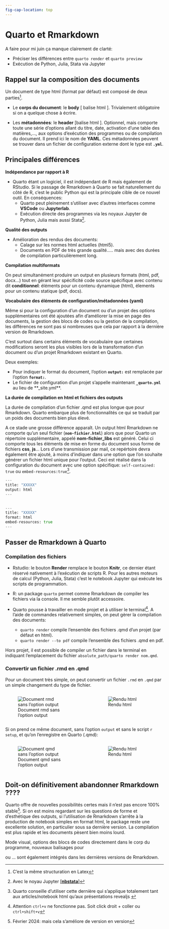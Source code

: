 ```yaml
---
fig-cap-location: top
---
```


# Quarto et Rmarkdown

::: callout-note

A faire pour mi juin ça manque clairement de clarté:  

* Préciser les différences entre `quarto render` et `quarto preview`
* Exécution de Python, Julia, Stata via Jupyter
:::


## Rappel sur la composition des documents

Un document de type html (format par défaut) est composé de deux parties^[C'est la même structuration en Latex].   

* Le **corps du document**: le **body** [ balise html <body>]. Trivialement obligatoire si on a quelque chose à écrire. 

* Les **métadonnées**: le **header** [balise html <head>]. Optionnel, mais comporte toute une série d'options allant du titre, date, activation d'une table des matières,..., aux options d'exécution des programmes ou de compilation du document. Il prend ici le nom de **YAML**.  Ces métadonnées peuvent se trouver dans un fichier de configuration externe dont le type est **`.yml`**.


## Principales différences 

**Indépendance par rapport à R**   

* Quarto étant un logiciel, il est indépendant de R mais également de RStudio. Si le passage de Rmarkdown à Quarto se fait naturellement du côté de R, c'est le public Python qui est la principale cible de ce nouvel outil. En conséquences: 
  * Quarto peut pleinement s'utiliser avec d'autres interfaces comme **VSCode** ou **Jupyterlab**.
  * Exécution directe des programmes via les noyaux Jupyter de Python, Julia mais aussi Stata^[Avec le noyau Jupyter [[**nbstata**]](https://github.com/hugetim/nbstata)]. 

**Qualité des outputs**     

* Amélioration des rendus des documents:
  - Calage sur les normes html actuelles (html5).
  - Documents en PDF de très grande qualité..... mais avec des durées de compilation particulièrement long. 

**Compilation multiformats**     

On peut simultanément produire un output en plusieurs formats (html, pdf, docx...) tout en gérant leur spécificité code source spécifique avec contenu dit **conditionnel**: éléments pour un contenu dynamique (html), élements pour un contenu statique (pdf, docs).


**Vocabulaire des éléments de configuration/métadonnées (yaml)**    

Même si pour la configuration d'un document ou d'un projet des options supplémentaires ont été ajoutées afin d'améliorer la mise en page des documents, la gestion des blocs de codes ou la gestion de la compilation, les différences ne sont pas si nombreuses que cela par rapport à la dernière version de Rmarkdown. 

C'est surtout dans certains éléments de vocabulaire que certaines modifications seront les plus visibles lors de la transformation d'un document ou d'un projet Rmarkdown existant en Quarto.  

Deux exemples: 

* Pour indiquer le format du document, l'option **`output:`** est remplacée par l'option **`format:`**.
* Le fichier de configuration d'un projet s'appelle maintenant **`_quarto.yml`** au lieu de **_site.yml**.


**La durée de compilation en html et fichiers des outputs**  

La durée de compilation d'un fichier .qmd est plus longue que pour Rmarkdown. Quarto embarque plus de fonctionnalités ce qui se traduit par un poids des documents bien plus élevé. 

A ce stade une grosse différence apparaît. Un output html Rmarkdown ne comporte qu'un seul fichier (**`nom-fichier.html`**) alors que pour Quarto un répertoire supplémentaire, appelé **nom-fichier_libs** est généré.  Celui ci comporte tous les éléments de mise en forme du document sous forme de fichiers **css**,  **js**... Lors d'une transmission par mail, ce repértoire devra également être ajouté, à moins d'indiquer dans une option que l'on souhaite générer un fichier html unique pour l'output. Ceci est réalisé  dans la configuration du document avec une option spécifique: `self-contained: true` ou `embed-resources:true`^[Quarto conseille d'utiliser cette dernière qui s'applique totalement tant aux articles/notebook html qu'aux présentations revealjs ]. 


```.mf
---
title: "XXXXX"
output: html
---
  
```


```.mf
---
title: "XXXXX"
format: html
embed-resources: true
---
```


## Passer de Rmarkdown à Quarto

### Compilation des fichiers

* Rstudio: le bouton **Render** remplace le bouton **Knitr**, ce dernier étant réservé nativement à l'exécution de scripts R. Pour les autres moteurs de calcul (Python, Julia, Stata) c'est le notebook Jupyter qui exécute les scripts de programmation. 

* R: un package `quarto`  permet comme Rmarkdown de compiler les fichiers via la console. Il me semble plutôt accessoire. 

* Quarto pousse à travailler en mode projet et à utiliser le terminal^[Attention `ctrl+v` ne fonctionne pas. Soit click droit + coller ou `ctrl+shift+v`]. A l'aide de commandes relativement simples, on peut  gèrer la compilation des documents: 
  * `quarto render` compile l'ensemble des fichiers .qmd d'un projet (par défaut en html).
  * `quarto render --to pdf` compile l'ensemble des fichiers .qmd en pdf.

Hors projet, il est possible de compiler un fichier dans le terminal en indiquant l'emplacement du fichier `absolute_path/quarto render nom.qmd`.  


###  Convertir un fichier .rmd en .qmd

Pour un document très simple, on peut convertir un fichier `.rmd` en `.qmd` par un simple changement du type de fichier. 

::: {.columns}  
::: {.column width="42.5%"}  

![Document rmd sans l'option output](img1/img1.png){group=g1}
:::

::: {.column width="5%"} 
:::

::: {.column width="42.5%"}
::: {.box_img} 
![Rendu html](img1/img2.png)
:::
::: 
::: 


Si on prend ce même document, sans l'option `output` et sans le script `r setup`, et qu'on l'enregistre en Quarto (.qmd):


::: {.columns}
::: {.column width="42.5%"} 

![Document qmd sans l'option output](img1/img3.png){group=g1}
:::

::: {.column width="5%"}  
::: 

::: {.column width="42.5%"} 
::: {.box_img} 
![Rendu html](img1/img4.png){group=g1}
:::
:::
:::


## Doit-on définitivement abandonner Rmarkdown ????

Quarto offre de nouvelles possibilités certes mais il n'est pas encore 100% stable^[Février 2024: mais cela s'améliore de version en version]. Si on est moins regardant sur les questions de forme et d'esthétique des outputs, si l'utilisation de Rmarkdown s'arrête à la production de notebook simples en format html, le package reste une excellente solution, en particulier sous sa dernière version. La compilation est plus rapide et les documents pèsent bien moins lourd.

Mode visual, options des blocs de codes directement dans le corp du programme, nouveaux balisages pour <div> ou <span> ... sont également intégrés dans les dernières versions de Rmarkdown. 




